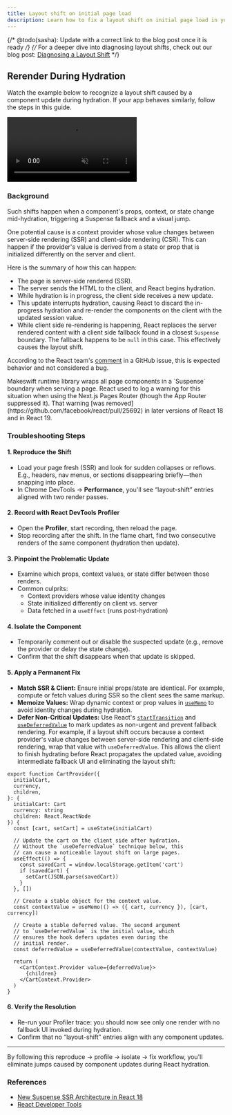 ```yaml
---
title: Layout shift on initial page load
description: Learn how to fix a layout shift on initial page load in your app
---
```


{/* @todo(sasha): Update with a correct link to the blog post once it is ready */}
{/* <Note>
For a deeper dive into diagnosing layout shifts, check out our blog post: [Diagnosing a Layout Shift](/blog/diagnosing-layout-shifts)
</Note> */}

## Rerender During Hydration

Watch the example below to recognize a layout shift caused by a component update during hydration. If your app behaves similarly, follow the steps in this guide.

<Frame>
  <video
    muted
    loop
    playsInline
    controls
    title="Layout shift example"
    className="w-full aspect-video"
    src="/images/developer/guides/troubleshooting/layout-shift/layout-shift.mp4"
  ></video>
</Frame>

### Background

Such shifts happen when a component's props, context, or state change mid-hydration, triggering a Suspense fallback and a visual jump.

One potential cause is a context provider whose value changes between server-side rendering (SSR) and client-side rendering (CSR). This can happen if the provider's value is derived from a state or prop that is initialized differently on the server and client.

Here is the summary of how this can happen:
- The page is server-side rendered (SSR).
- The server sends the HTML to the client, and React begins hydration.
- While hydration is in progress, the client side receives a new update.
- This update interrupts hydration, causing React to discard the in-progress hydration and re-render the components on the client with the updated session value.
- While client side re-rendering is happening, React replaces the server rendered content with a client side fallback found in a closest `Suspense` boundary. The fallback happens to be `null` in this case. This effectively causes the layout shift.

According to the React team's [comment](https://github.com/facebook/react/issues/24476#issuecomment-1127800350) in a GitHub issue, this is expected behavior and not considered a bug.

<Info>
Makeswift runtime library wraps all page components in a `Suspense` boundary when serving a page.
</Info>

<Note>
React used to log a warning for this situation when using the Next.js Pages Router (though the App Router suppressed it). That warning [was removed](https://github.com/facebook/react/pull/25692) in later versions of React 18 and in React 19.
</Note>

### Troubleshooting Steps

#### 1. Reproduce the Shift

- Load your page fresh (SSR) and look for sudden collapses or reflows. E.g., headers, nav menus, or sections disappearing briefly—then snapping into place.
- In Chrome DevTools → **Performance**, you'll see “layout-shift” entries aligned with two render passes.

#### 2. Record with React DevTools Profiler

- Open the **Profiler**, start recording, then reload the page.
- Stop recording after the shift. In the flame chart, find two consecutive renders of the same component (hydration then update).

#### 3. Pinpoint the Problematic Update

- Examine which props, context values, or state differ between those renders.
- Common culprits:
  - Context providers whose value identity changes
  - State initialized differently on client vs. server
  - Data fetched in a `useEffect` (runs post-hydration)

#### 4. Isolate the Component

- Temporarily comment out or disable the suspected update (e.g., remove the provider or delay the state change).
- Confirm that the shift disappears when that update is skipped.

#### 5. Apply a Permanent Fix

- **Match SSR & Client:** Ensure initial props/state are identical. For example, compute or fetch values during SSR so the client sees the same markup.
- **Memoize Values:** Wrap dynamic context or prop values in [`useMemo`](https://react.dev/reference/react/useMemo) to avoid identity changes during hydration.
- **Defer Non-Critical Updates:** Use React's [`startTransition`](https://react.dev/reference/react/startTransition) and [`useDeferredValue`](https://react.dev/reference/react/useDeferredValue) to mark updates as non-urgent and prevent fallback rendering. For example, if a layout shift occurs because a context provider's value changes between server-side rendering and client-side rendering, wrap that value with `useDeferredValue`. This allows the client to finish hydrating before React propagates the updated value, avoiding intermediate fallback UI and eliminating the layout shift:

```tsx
export function CartProvider({
  initialCart,
  currency,
  children,
}: {
  initialCart: Cart
  currency: string
  children: React.ReactNode
}) {
  const [cart, setCart] = useState(initialCart)

  // Update the cart on the client side after hydration. 
  // Without the `useDeferredValue` technique below, this 
  // can cause a noticeable layout shift on large pages.
  useEffect(() => {
    const savedCart = window.localStorage.getItem('cart')
    if (savedCart) {
      setCart(JSON.parse(savedCart))
    }
  }, [])

  // Create a stable object for the context value.
  const contextValue = useMemo(() => ({ cart, currency }), [cart, currency])

  // Create a stable deferred value. The second argument
  // to `useDeferredValue` is the initial value, which
  // ensures the hook defers updates even during the  
  // initial render.
  const deferredValue = useDeferredValue(contextValue, contextValue)

  return (
    <CartContext.Provider value={deferredValue}>
      {children}
    </CartContext.Provider>
  )
}
```

#### 6. Verify the Resolution

- Re-run your Profiler trace: you should now see only one render with no fallback UI invoked during hydration.
- Confirm that no “layout-shift” entries align with any component updates.

---

By following this reproduce → profile → isolate → fix workflow, you'll eliminate jumps caused by component updates during React hydration.

### References

- [New Suspense SSR Architecture in React 18](https://github.com/reactwg/react-18/discussions/37)
- [React Developer Tools](https://react.dev/learn/react-developer-tools)
